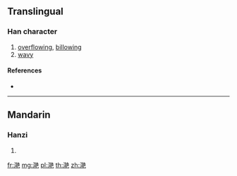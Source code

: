 {{also|灔|灧|灩}}
==Translingual==

===Han character===
{{Han char|rn=85|rad=水|as=10|sn=13|four=|canj=EQJU}}

# [[overflowing]], [[billowing]]
# [[wavy]]

====References====
* {{Han ref|kx=0643.241|hdz=31692.010|uh=6EDF|ud=28383}}

----

==Mandarin==

===Hanzi===
{{cmn-hanzi|tra=灧|pin=[[yàn]] ([[yan4]])|wg=yen<sup>4</sup>}}

# {{defn|lang=cmn|sort=水10}}

[[fr:滟]]
[[mg:滟]]
[[pl:滟]]
[[th:滟]]
[[zh:滟]]